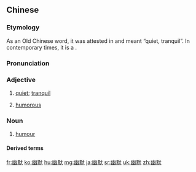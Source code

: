 ==Chinese==
{{zh-forms}}

===Etymology===
As an Old Chinese word, it was attested in ''{{w|Chu Ci}}'' and meant “quiet, tranquil”. In contemporary times, it is a {{zh-psm|humour|nocap=1}}.

===Pronunciation===
{{zh-pron
|m=yōumò
|c=jau1 mak6
|h=pfs=yû-me̍t
|mn=qz:iu-bia̍k/tw,xm,zz:iu-be̍k
|mc=y
|oc=y
|ma=Zh-youmò.ogg
|cat=a,n
}}

===Adjective===
{{zh-adj}}

# {{lb|zh|archaic}} [[quiet]]; [[tranquil]]
# [[humorous]]

===Noun===
{{zh-noun}}

# [[humour]]

====Derived terms====
{{zh-der|黑色幽默|幽默感}}

[[fr:幽默]]
[[ko:幽默]]
[[hu:幽默]]
[[mg:幽默]]
[[ja:幽默]]
[[sr:幽默]]
[[uk:幽默]]
[[zh:幽默]]